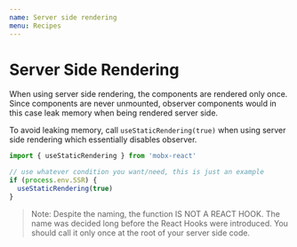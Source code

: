 ```yaml
---
name: Server side rendering
menu: Recipes
---
```


# Server Side Rendering

When using server side rendering, the components are rendered only once. Since components are never unmounted, observer components would in this case leak memory when being rendered server side.

To avoid leaking memory, call `useStaticRendering(true)` when using server side rendering which essentially disables observer.

```ts
import { useStaticRendering } from 'mobx-react'

// use whatever condition you want/need, this is just an example
if (process.env.SSR) {
  useStaticRendering(true)
}
```

> Note: Despite the naming, the function IS NOT A REACT HOOK. The name was decided long before the React Hooks were introduced. You should call it only once at the root of your server side code.
